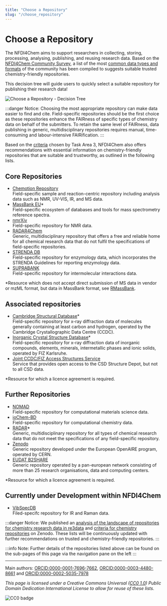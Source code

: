 ```yaml
---
title: "Choose a Repository"
slug: "/choose_repository"
---
```



# Choose a Repository

The NFDI4Chem aims to support researchers in collecting, storing, processing, analysing, publishing, and reusing research data. Based on the [NFDI4Chem Community Survey](https://doi.org/10.1002/zaac.202000339), a list of the most [common data types and formats](/docs/pub_data_types_formats) of the community has been compiled to suggests suitable trusted chemistry-friendly repositories.

This decision tree will guide users to quickly select a suitable repository for publishing their research data!

![Choose a Repository - Decision Tree](/img/data_pub/Repo_decision_tree_v2.svg)

:::danger Notice:
Choosing the most appropriate repository can make data easier to find and cite. Field-specific repositories should be the first choice as these repositories enhance the FAIRness of specific types of chemistry data on behalf of the submitters. To retain the same level of FAIRness, data publishing in generic, multidisciplinary repositories requires manual, time-consuming and labour-intensive FAIRification.
:::

Based on the [criteria](https://doi.org/10.3897/rio.6.e55852) chosen by Task Area 3, NFDI4Chem also offers recommendations with essential information on chemistry-friendly repositories that are suitable and trustworthy, as outlined in the following lists.

## Core Repositories

-   [Chemotion Repository](https://www.chemotion-repository.net/)<br/>Field-specific sample and reaction-centric repository including analysis data such as NMR, UV-VIS, IR, and MS data.
-   [MassBank EU](https://massbank.eu/MassBank/)*<br/>Field-specific ecosystem of databases and tools for mass spectrometry reference spectra.
-   [nmrXiv](https://docs.nmrxiv.org/)<br/>Field-specific repository for NMR data.
-   [RADAR4Chem](https://radar4chem.radar-service.eu/)<br/>Generic, multidisciplinary repository that offers a free and reliable home for all chemical research data that do not fulfil the specifications of field-specific repositories.
-   [STRENDA DB](https://www.beilstein-strenda-db.org/)<br/>Field-specific repository for enzymology data, which incorporates the STRENDA Guidelines for reporting enzymology data.
-   [SUPRABANK](https://suprabank.org/)<br/>Field-specific repository for intermolecular interactions data.

*Resource which does not accept direct submission of MS data in vendor or mzML format, but data in MassBank format, see [RMassBank](https://bioconductor.org/packages/release/bioc/html/RMassBank.html).

## Associated repositories

-   [Cambridge Structural Database](https://www.ccdc.cam.ac.uk/solutions/software/webcsd/)*<br/>Field-specific repository for x-ray diffraction data of molecules generally containing at least carbon and hydrogen, operated by the Cambridge Crystallographic Data Centre (CCDC).
-   [Inorganic Crystal Structure Database](https://icsd.fiz-karlsruhe.de/)*<br/>Field-specific repository for x-ray diffraction data of inorganic compounds, elements, minerals, intermetallic phases and ionic solids, operated by FIZ Karlsruhe.
-   [Joint CCDC/FIZ Access Structures Service](https://www.ccdc.cam.ac.uk/structures/)<br/>Service that provides open access to the CSD Structure Depot, but not to all CSD data. 

*Resource for which a licence agreement is required. 

## Further Repositories

-   [NOMAD](https://nomad-lab.eu/)<br/>Field-specific repository for computational materials science data.
-   [ioChem-BD](https://www.iochem-bd.org/)<br/>Field-specific repository for computational chemistry data.
-   [RADAR](https://www.radar-service.eu/radar/en/home)*<br/>Generic, multidisciplinary repository for all types of chemical research data that do not meet the specifications of any field-specific repository. 
-   [Zenodo](https://zenodo.org/)<br/>Generic repository developed under the European OpenAIRE program, operated by CERN.
-   [EUDAT B2SHARE](https://sp.eudat.eu/catalog/resources/709c053d-3b3f-4c54-8ef4-6efeea387816)<br/>Generic repository operated by a pan-european network consisting of more than 25 research organisations, data and computing centers.

*Resource for which a licence agreement is required.  

## Currently under Development within NFDI4Chem

-   [VibSpecDB](https://vibspecdb.k8s.photonicdata.science/)<br/>Filed-specifc repository for IR and Raman data.

:::danger Notice:
We published an [analysis of the landscape of repositories for chemistry research data in re3data](https://zenodo.org/doi/10.5281/zenodo.8347992) and [criteria for chemistry repositories](https://zenodo.org/doi/10.5281/zenodo.8199754) on Zenodo. These lists will be continuously updated with further recommendations on trusted and chemistry-friendly repositories.
:::

:::info Note:
Further details of the repositories listed above can be found on the sub-pages of this page via the navigation pane on the left
:::

---

Main authors: [ORCID:0000-0001-7696-7662](https://orcid.org/0000-0001-7696-7662), [ORCID:0000-0003-4480-8661](https://orcid.org/0000-0003-4480-8661) and [ORCID:0000-0002-5035-7978](https://orcid.org/0000-0002-5035-7978)

_This page is licensed under a Creative Commons Universal ([CC0 1.0](https://creativecommons.org/publicdomain/zero/1.0/deed.en)) Public Domain Dedication International License to allow for reuse of these lists._ 

![CC0 badge](/img/cc-zero.svg)
